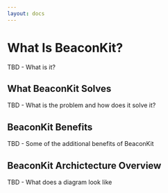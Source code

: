 ```yaml
---
layout: docs
---
```


# What Is BeaconKit?

TBD - What is it?

## What BeaconKit Solves

TBD - What is the problem and how does it solve it?

## BeaconKit Benefits

TBD - Some of the additional benefits of BeaconKit

## BeaconKit Archictecture Overview

TBD - What does a diagram look like

